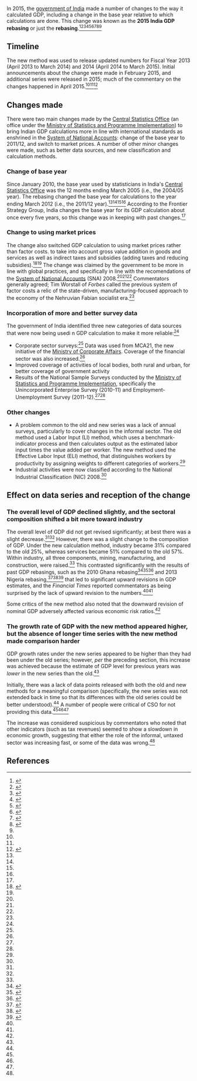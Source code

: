 In 2015, the [[government of India]] made a number of changes to the way it calculated GDP, including a change in the base year relative to which calculations are done. This change was known as the '''2015 India GDP rebasing''' or just the '''rebasing'''.<ref name=wsj>{{cite web|url = https://www.wsj.com/articles/india-changes-gdp-calculation-method-1422622762|title = India Changes GDP Calculation Method. Statistics Ministry Changing Base Year for Benchmark, Switches to Market-Price Calculation|date = January 30, 2015|last = Zhong|first = Raymond|last2 = Kala|first2 = Anant Vijay|accessdate = October 15, 2017|publisher = ''Wall Street Journal''}}</ref><ref name=worstall-sensible>{{cite web|url = https://www.forbes.com/sites/timworstall/2015/04/18/indias-change-in-gdp-calculation-method-seems-highly-sensible/#501f4847e235|title = India's Change In GDP Calculation Method Seems Highly Sensible|last = Worstall|first = Tim|date = April 18, 2015|accessdate = October 15, 2017|publisher = ''Forbes''}}</ref><ref name=manasi>{{cite web|url = https://manasiecon.wordpress.com/2015/05/14/the-new-contagious-crisis-called-gdp-revision/|title = The New Contagious Crisis called GDP Revision!|date = May 14, 2015|accessdate = October 16, 2017}}</ref><ref name=seekingalpha>{{cite web|url = https://seekingalpha.com/article/2874336-re-basing-ups-indias-gdp-growth-rate-in-2013minus-14-from-5-percent-to-6_9-percent|title = Re-Basing Ups India's GDP Growth Rate In 2013-14 From 5% To 6.9%|publisher = [[Seeking Alpha]]|date = February 2, 2015|accessdate = November 17, 2017}}</ref><ref name=fsg>{{cite web |url=http://blog.frontierstrategygroup.com/2015/10/indias-new-gdp-series-and-why-it-matters/ |title=India's new GDP series and why it matters |publisher=Emerging Markets Insights |author=Pratima Singh |date=October 12, 2015 |accessdate=October 21, 2017}}</ref><ref>{{cite web |url=https://www.forbes.com/sites/kenrapoza/2015/02/17/whats-behind-indias-magical-gdp-numbers/#66abb7392c64 |title=What's Behind India's Magical GDP Numbers? |accessdate=October 21, 2017 |archiveurl=https://archive.is/Ewi3E |author=Kenneth Rapoza |publisher=Forbes |archivedate=October 21, 2017 |dead-url=no}}</ref><ref name=ceic>{{cite web |url=https://www.ceicdata.com/en/blog/early-evaluation-indias-gdp-rebasing |title=An Early Evaluation of India's GDP Rebasing |publisher=CEICdata |date=February 17, 2015 |accessdate=October 21, 2017}}</ref><ref name=ft>{{cite web |url=https://ftalphaville.ft.com/2015/02/03/2108792/india-gdp-growth-rate-up-confidence-in-statistics-down/ |title=India: GDP growth rate up, confidence in statistics down? |author=David Keohane |date=February 3, 2015 |publisher=''[[Financial Times]] |accessdate=October 21, 2017}}</ref><ref name=businesstoday/>

== Timeline ==

The new method was used to release updated numbers for Fiscal Year 2013 (April 2013 to March 2014) and 2014 (April 2014 to March 2015). Initial announcements about the change were made in February 2015, and additional series were released in 2015; much of the commentary on the changes happened in April 2015.<ref name=seekingalpha/><ref name=worstall-sensible/><ref name=businesstoday>{{cite web|url = http://www.businesstoday.in/current/economy-politics/statisticians-face-queries-on-gdp-calculation/story/218261.html|title = Statisticians face queries on GDP calculation|last = Singh|first = Rajesh Kumar|date = April 17, 2015|accessdate = November 18, 2017|publisher = Business Today}}</ref>

== Changes made ==

There were two main changes made by the [[Central Statistics Office (India)|Central Statistics Office]] (an office under the [[Ministry of Statistics and Programme Implementation]]) to bring Indian GDP calculations more in line with international standards as enshrined in the [[System of National Accounts]]: change of the base year to 2011/12, and switch to market prices. A number of other minor changes were made, such as better data sources, and new classification and calculation methods.


=== Change of base year ===

Since January 2010, the base year used by statisticians in India's [[Central Statistics Office (India)|Central Statistics Office]] was the 12 months ending March 2005 (i.e., the 2004/05 year). The rebasing changed the base year for calculations to the year ending March 2012 (i.e., the 2011/12 year).<ref name=wsj/><ref name=worstall-sensible/><ref name=seekingalpha/><ref name=reuters/> According to the Frontier Strategy Group, India changes the base year for its GDP calculation about once every five years, so this change was in keeping with past changes.<ref name=fsg/>

=== Change to using market prices ===

The change also switched GDP calculation to using market prices rather than factor costs. to take into account gross value addition in goods and services as well as indirect taxes and subsidies (adding taxes and reducing subsidies).<ref name=reuters>{{cite web|url = http://in.reuters.com/article/india-economy-gdp/methodology-change-sees-indian-economy-grow-faster-than-chinas-idINKBN0LD1AI20150209|title = Methodology change sees Indian economy grow faster than China's|last = Singh|first = Rajesh Kumar|last2 = Kumar|first2 = Manoj|date = February 9, 2015|accessdate = November 15, 2017|publisher = [[Reuters]]}}</ref><ref name=ft/> The change was claimed by the government to be more in line with global practices, and specifically in line with the recomendations of the [[System of National Accounts]] (SNA) 2008.<ref name=fsg/><ref name=ceic/><ref name=worstall-sensible/> Commentators generally agreed; Tim Worstall of ''Forbes'' called the previous system of factor costs a relic of the state-driven, manufacturing-focused approach to the economy of the Nehruvian Fabian socialist era.<ref name=worstall-sensible/>

=== Incorporation of more and better survey data ===

The government of India identified three new categories of data sources that were now being usedi n GDP calculation to make it more reliable:<ref name=seekingalpha/>

* Corporate sector surveys:<ref name=worstall-sensible/> Data was used from MCA21, the new initiative of the [[Ministry of Corporate Affairs]]. Coverage of the financial sector was also increased.<ref name=fsg/>
* Improved coverage of activities of local bodies, both rural and urban, for better coverage of government activity
* Results of the National Sample Surveys conducted by the [[Ministry of Statistics and Programme Implementation]], specifically the Unincorporated Enterprise Survey (2010-11) and Employment-Unemployment Survey (2011-12).<ref name=fsg/><ref name=ceic/>

=== Other changes ===

* A problem common to the old and new series was a lack of annual surveys, particularly to cover changes in the informal sector. The old method used a Labor Input (LI) method, which uses a benchmark-indicator process and then calculates output as the estimated labor input times the value added per worker. The new method used the Effective Labor Input (ELI) method, that distinguishes workers by productivity by assigning weights to different categories of workers.<ref name=fsg/>
* Industrial activities were now classified according to the National Industrial Classification (NIC) 2008.<ref name=fsg/>

== Effect on data series and reception of the change ==

=== The overall level of GDP declined slightly, and the sectoral composition shifted a bit more toward industry ===

The overall level of GDP did not get revised significantly; at best there was a slight decrease.<ref name=ceic/><ref name=ft/> However, there was a slight change to the composition of GDP. Under the new calculation method, industry became 31% compared to the old 25%, whereas services became 51% compared to the old 57%. Within industry, all three components, mining, manufacturing, and construction, were raised.<ref name=ft/> This contrasted significantly with the results of past GDP rebasings, such as the 2010 Ghana rebasing<ref>{{cite web|url = https://www.washingtonpost.com/news/wonk/wp/2012/11/24/think-u-s-gdp-numbers-are-unreliable-check-out-ghanas/?utm_term=.2b88a8b49631|title = Think U.S. GDP numbers are unreliable? Check out Ghana.|last = Plumer|first = Brad|date = November 24, 2012|accessdate = October 16, 2017|publisher = ''Washington Post''}}</ref><ref>{{cite journal|url = https://www.afdb.org/fileadmin/uploads/afdb/Documents/Publications/ASJ15%20Section1%20Eng.pdf|title = Revising GDP estimates in Sub-Saharan Africa: Lessons from Ghana|last = Jerven|first = Morten|last2 = Duncan|first2 = Magnus Ebo|journal = The African Statistical Journal|volume = 15|date = August 1, 2012|accessdate = October 16, 2017}}</ref><ref>{{cite web|url = https://www.theguardian.com/business/2012/nov/20/economics-ghana|title = Lies, damn lies and GDP. Or, how Ghana went from being one of the poorest countries in the world one day to an aspiring middle-income one the next|last = Jerven|first = Morten|date = November 20, 2012|accessdate = October 16, 2017}}</ref> and 2013 Nigeria rebasing,<ref>{{cite web|url = https://www.ft.com/content/70b594fe-bd94-11e3-a5ba-00144feabdc0?mhq5j=e7|title =  Nigeria almost doubles GDP in recalculation|date = April 7, 2014|accessdate = October 17, 2017|last = Blas|first = Javier|last2 = Wallis|first2 = William|publisher = ''Financial Times''}}</ref><ref>{{cite web|url = https://www.economist.com/news/finance-and-economics/21600734-revised-figures-show-nigeria-africas-largest-economy-step-change|title = Step change. Revised figures show that Nigeria is Africa’s largest economy|publisher = ''The Economist''|date = April 12, 2014|accessdate = October 17, 2017}}</ref><ref name=brookings-rebasing>{{cite web|url = https://www.brookings.edu/blog/africa-in-focus/2015/03/03/are-african-countries-rebasing-gdp-in-2014-finding-evidence-of-structural-transformation/|title = Are African countries rebasing GDP in 2014 finding evidence of structural transformation?|last = Sy|first = Amadou|date = March 3, 2015|accessdate = October 17, 2017|publisher = Brookings Institution}}</ref> that led to significant upward revisions in GDP estimates, and the ''Financial Times'' reported commentators as being surprised by the lack of upward revision to the numbers.<ref name=ft/><ref name=seekingalpha/>{{rp|2}}

Some critics of the new method also noted that the downward revision of nominal GDP adversely affected various economic risk ratios.<ref name=ceic/>

=== The growth rate of GDP with the new method appeared higher, but the absence of longer time series with the new method made comparison harder ===

GDP growth rates under the new series appeared to be higher than they had been under the old series; however, ''per'' the preceding section, this increase was achieved because the estimate of GDP level for previous years was ''lower'' in the new series than the old.<ref name=ft/>

Initially, there was a lack of data points released with both the old and new methods for a meaningful comparison (specifically, the new series was not extended back in time so that its differences with the old series could be better understood).<ref name=ceic/> A number of people were critical of CSO for not providing this data.<ref name=fsg/><ref name=worstall-sensible/><ref name=businesstoday/>

The increase was considered suspicious by commentators who noted that other indicators (such as tax revenues) seemed to show a slowdown in economic growth, suggesting that either the role of the informal, untaxed sector was increasing fast, or some of the data was wrong.<ref name=reuters/>
== References ==

{{reflist|30em}}

